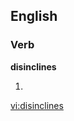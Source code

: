 ==English==

===Verb===
'''disinclines'''

# {{third-person singular of|[[disincline]]}}

[[vi:disinclines]]